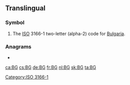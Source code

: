 {{also|bg|Bg.|.bg}}
==Translingual==

===Symbol===
{{head|mul|symbol}}
# The [[ISO]] 3166-1 two-letter (alpha-2) code for [[Bulgaria]].

===Anagrams===
*{{l|mul|GB}}

[[Category:ISO 3166-1]]

[[ca:BG]]
[[cs:BG]]
[[de:BG]]
[[fr:BG]]
[[nl:BG]]
[[sk:BG]]
[[ta:BG]]